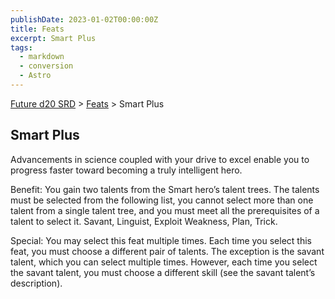 ```yaml
---
publishDate: 2023-01-02T00:00:00Z
title: Feats
excerpt: Smart Plus
tags:
  - markdown
  - conversion
  - Astro
---
```






[Future d20 SRD](/#futureD20) > [Feats](future-d20-srd-feats-index) > Smart Plus




## Smart Plus


Advancements in science coupled with your drive to excel enable you to progress faster toward becoming a truly intelligent hero.


Benefit: You gain two talents from the Smart hero’s talent trees. The talents must be selected from the following list, you cannot select more than one talent from a single talent tree, and you must meet all the prerequisites of a talent to select it. Savant, Linguist, Exploit Weakness, Plan, Trick.


Special: You may select this feat multiple times. Each time you select this feat, you must choose a different pair of talents. The exception is the savant talent, which you can select multiple times. However, each time you select the savant talent, you must choose a different skill (see the savant talent’s description).



